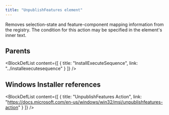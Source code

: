 ```yaml
---
title: "UnpublishFeatures element"
---
```



Removes selection-state and feature-component mapping information from the registry. The condition for this action may be specified in the element's inner text.


## Parents

<BlockDefList content={[
    {
      title: "InstallExecuteSequence",
      link: "../installexecutesequence"
    }
  ]}
/>

## Windows Installer references

<BlockDefList content={[
    {
      title: "UnpublishFeatures Action",
      link: "https://docs.microsoft.com/en-us/windows/win32/msi/unpublishfeatures-action"
    }
  ]}
/>
